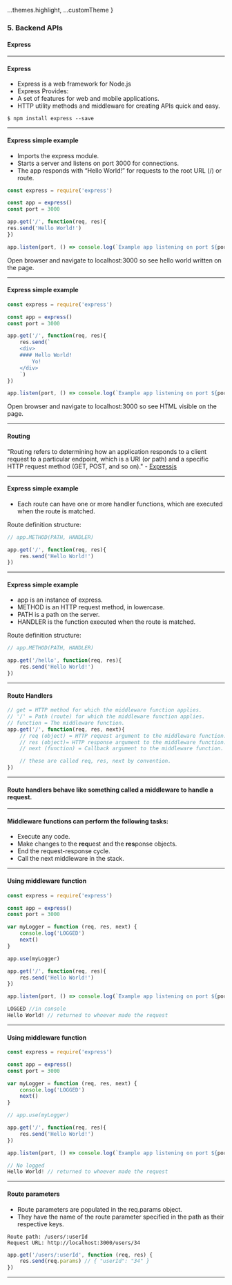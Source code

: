

  ...themes.highlight,
  ...customTheme
}

### 5. Backend APIs
#### Express

---
#### Express

* Express is a web framework for Node.js
* Express Provides:
* A set of features for web and mobile applications.
* HTTP utility methods and middleware for creating APIs quick and easy. 

```Shell
$ npm install express --save
```

---
#### Express simple example

* Imports the express module.
* Starts a server and listens on port 3000 for connections.
* The app responds with “Hello World!” for requests to the root URL (/) or route. 

```JavaScript
const express = require('express')

const app = express()
const port = 3000

app.get('/', function(req, res){
res.send('Hello World!')
})

app.listen(port, () => console.log(`Example app listening on port ${port}!`))
```

Open browser and navigate to localhost:3000 so see hello world written on the page.

---
#### Express simple example

```JavaScript
const express = require('express')

const app = express()
const port = 3000

app.get('/', function(req, res){
	res.send(`
	<div>
	#### Hello World!
		Yo!
	</div>
	`)
})

app.listen(port, () => console.log(`Example app listening on port ${port}!`))
```

Open browser and navigate to localhost:3000 so see HTML visible on the page.

---

#### Routing
"Routing refers to determining how an application responds to a client request to a particular endpoint, which is a URI (or path) and a specific HTTP request method (GET, POST, and so on)." - <a href="https://expressjs.com/en/starter/basic-routing.html" target="blank">Expressjs</a>

---
#### Express simple example

* Each route can have one or more handler functions, which are executed when the route is matched.

Route definition structure:
```JavaScript
// app.METHOD(PATH, HANDLER)

app.get('/', function(req, res){
	res.send('Hello World!')
})
```

---
#### Express simple example

* app is an instance of express.
* METHOD is an HTTP request method, in lowercase.
* PATH is a path on the server.
* HANDLER is the function executed when the route is matched.

Route definition structure:
```JavaScript
// app.METHOD(PATH, HANDLER)

app.get('/hello', function(req, res){
	res.send('Hello World!')
})
```

---
#### Route Handlers
	
```JavaScript
// get = HTTP method for which the middleware function applies.
// '/' = Path (route) for which the middleware function applies.
// function = The middleware function.
app.get('/', function(req, res, next){
	// req (object) = HTTP request argument to the middleware function.
	// res (object)= HTTP response argument to the middleware function.
	// next (function) = Callback argument to the middleware function.

	// these are called req, res, next by convention.
})
```

---
#### Route handlers behave like something called a **middleware** to handle a request.

---
#### Middleware functions can perform the following tasks:

* Execute any code.
* Make changes to the **req**uest and the **res**ponse objects.
* End the request-response cycle.
* Call the next middleware in the stack.

---
#### Using middleware function

```JavaScript
const express = require('express')

const app = express()
const port = 3000

var myLogger = function (req, res, next) {
	console.log('LOGGED')
	next()
}

app.use(myLogger)

app.get('/', function(req, res){
	res.send('Hello World!')
})

app.listen(port, () => console.log(`Example app listening on port ${port}!`))
```

```JavaScript
LOGGED //in console
Hello World! // returned to whoever made the request
```

---
#### Using middleware function
	
```JavaScript
const express = require('express')

const app = express()
const port = 3000

var myLogger = function (req, res, next) {
	console.log('LOGGED')
	next()
}

// app.use(myLogger)

app.get('/', function(req, res){
	res.send('Hello World!')
})

app.listen(port, () => console.log(`Example app listening on port ${port}!`))
```

```JavaScript
// No logged
Hello World! // returned to whoever made the request
```

---

#### Route parameters

* Route parameters are populated in the req.params object.
* They have the name of the route parameter specified in the path as their respective keys.

```Shell
Route path: /users/:userId
Request URL: http://localhost:3000/users/34
```

```JavaScript
app.get('/users/:userId', function (req, res) {
	res.send(req.params) // { "userId": "34" }
})
```

---